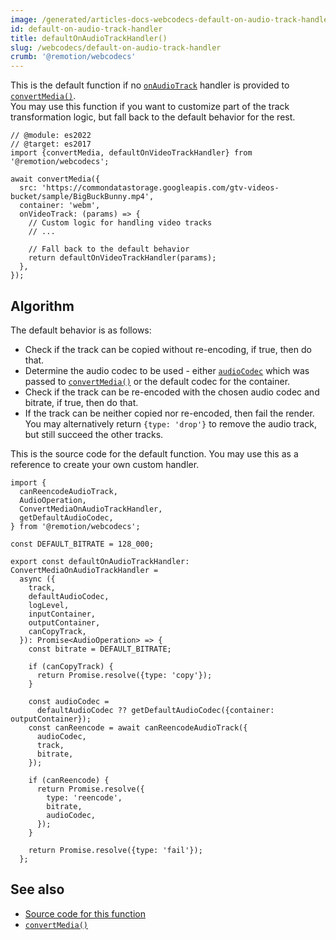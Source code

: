 ```yaml
---
image: /generated/articles-docs-webcodecs-default-on-audio-track-handler.png
id: default-on-audio-track-handler
title: defaultOnAudioTrackHandler()
slug: /webcodecs/default-on-audio-track-handler
crumb: '@remotion/webcodecs'
---
```


This is the default function if no [`onAudioTrack`](/docs/webcodecs/convert-media#onaudiotrack) handler is provided to [`convertMedia()`](/docs/webcodecs/convert-media).  
You may use this function if you want to customize part of the track transformation logic, but fall back to the default behavior for the rest.

```tsx twoslash title="Falling back to the default behavior"
// @module: es2022
// @target: es2017
import {convertMedia, defaultOnVideoTrackHandler} from '@remotion/webcodecs';

await convertMedia({
  src: 'https://commondatastorage.googleapis.com/gtv-videos-bucket/sample/BigBuckBunny.mp4',
  container: 'webm',
  onVideoTrack: (params) => {
    // Custom logic for handling video tracks
    // ...

    // Fall back to the default behavior
    return defaultOnVideoTrackHandler(params);
  },
});
```

## Algorithm

The default behavior is as follows:

- Check if the track can be copied without re-encoding, if true, then do that.
- Determine the audio codec to be used - either [`audioCodec`](/docs/webcodecs/convert-media#audiocodec) which was passed to [`convertMedia()`](/docs/webcodecs/convert-media) or the default codec for the container.
- Check if the track can be re-encoded with the chosen audio codec and bitrate, if true, then do that.
- If the track can be neither copied nor re-encoded, then fail the render.  
  You may alternatively return `{type: 'drop'}` to remove the audio track, but still succeed the other tracks.

This is the source code for the default function. You may use this as a reference to create your own custom handler.

```tsx twoslash title="Source code for defaultOnAudioTrackHandler"
import {
  canReencodeAudioTrack,
  AudioOperation,
  ConvertMediaOnAudioTrackHandler,
  getDefaultAudioCodec,
} from '@remotion/webcodecs';

const DEFAULT_BITRATE = 128_000;

export const defaultOnAudioTrackHandler: ConvertMediaOnAudioTrackHandler =
  async ({
    track,
    defaultAudioCodec,
    logLevel,
    inputContainer,
    outputContainer,
    canCopyTrack,
  }): Promise<AudioOperation> => {
    const bitrate = DEFAULT_BITRATE;

    if (canCopyTrack) {
      return Promise.resolve({type: 'copy'});
    }

    const audioCodec =
      defaultAudioCodec ?? getDefaultAudioCodec({container: outputContainer});
    const canReencode = await canReencodeAudioTrack({
      audioCodec,
      track,
      bitrate,
    });

    if (canReencode) {
      return Promise.resolve({
        type: 'reencode',
        bitrate,
        audioCodec,
      });
    }

    return Promise.resolve({type: 'fail'});
  };
```

## See also

- [Source code for this function](https://github.com/remotion-dev/remotion/blob/main/packages/webcodecs/src/default-on-audio-track-handler.ts)
- [`convertMedia()`](/docs/webcodecs/convert-media)
